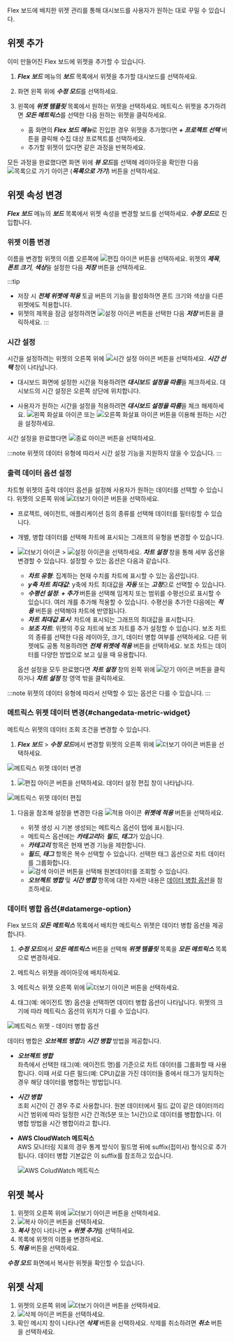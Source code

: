 Flex 보드에 배치한 위젯 관리를 통해 대시보드를 사용자가 원하는 대로 꾸밀 수 있습니다.

## 위젯 추가

이미 만들어진 Flex 보드에 위젯을 추가할 수 있습니다.

1. ***Flex 보드*** 메뉴의 ***보드*** 목록에서 위젯을 추가할 대시보드를 선택하세요.

1. 화면 왼쪽 위에 ***수정 모드***를 선택하세요.

1. 왼쪽에 ***위젯 템플릿*** 목록에서 원하는 위젯을 선택하세요. 메트릭스 위젯을 추가하려면 ***모든 메트릭스***를 선택한 다음 원하는 위젯을 클릭하세요.

    * 홈 화면의 ***Flex 보드 메뉴***로 진입한 경우 위젯을 추가했다면 ***+ 프로젝트 선택*** 버튼을 클릭해 수집 대상 프로젝트를 선택하세요.
    * 추가할 위젯이 있다면 같은 과정을 반복하세요.

모든 과정을 완료했다면 화면 위에 ***뷰 모드***를 선택해 레이아웃을 확인한 다음 ![목록으로 가기 아이콘](/img/ico-exit.svg) (***목록으로 가기***) 버튼을 선택하세요.


## 위젯 속성 변경

***Flex 보드*** 메뉴의 ***보드*** 목록에서 위젯 속성을 변경할 보드를 선택하세요. ***수정 모드***로 진입합니다.

### 위젯 이름 변경

이름을 변경할 위젯의 이름 오른쪽에 ![편집 아이콘](/img/ico-edit.svg) 버튼을 선택하세요. 위젯의 ***제목***, ***폰트 크기***, ***색상***을 설정한 다음 ***저장*** 버튼을 선택하세요.

:::tip
* 저장 시 ***전체 위젯에 적용*** 토글 버튼의 기능을 활성화하면 폰트 크기와 색상을 다른 위젯에도 적용합니다.
* 위젯의 제목을 잠금 설정하려면 ![설정 아이콘](/img/ico-invisible.svg) 버튼을 선택한 다음 ***저장*** 버튼을 클릭하세요.
:::

### 시간 설정

시간을 설정하려는 위젯의 오른쪽 위에 ![시간 설정 아이콘](/img/ico-time-set.svg) 버튼을 선택하세요. ***시간 선택*** 창이 나타납니다.

* 대시보드 화면에 설정한 시간을 적용하려면 ***대시보드 설정을 따름***을 체크하세요. 대시보드의 시간 설정은 오른쪽 상단에 위치합니다.

* 사용자가 원하는 시간을 설정을 적용하려면 ***대시보드 설정을 따름***을 체크 해제하세요. ![왼쪽 화살표 아이콘](/img/left-arrow.svg) 또는 ![오른쪽 화살표 아이콘](/img/right-arrow.svg) 버튼을 이용해 원하는 시간을 설정하세요.

시간 설정을 완료했다면 ![종료 아이콘](/img/ico-close.svg) 버튼을 선택하세요.

:::note
위젯의 데이터 유형에 따라서 시간 설정 기능을 지원하지 않을 수 있습니다.
:::

### 출력 데이터 옵션 설정

차트형 위젯의 출력 데이터 옵션을 설정해 사용자가 원하는 데이터를 선택할 수 있습니다. 위젯의 오른쪽 위에 ![더보기 아이콘](/img/ico-more.svg) 버튼을 선택하세요.

* 프로젝트, 에이전트, 애플리케이션 등의 종류를 선택해 데이터를 필터링할 수 있습니다.

* 개별, 병합 데이터를 선택해 차트에 표시되는 그래프의 유형을 변경할 수 있습니다.

* ![더보기 아이콘](/img/ico-more.svg) > ![설정 아이콘](/img/ico-setting.svg)을 선택하세요. ***차트 설정*** 창을 통해 세부 옵션을 변경할 수 있습니다. 설정할 수 있는 옵션은 다음과 같습니다.
    * ***차트 유형***: 집계하는 현재 수치를 차트에 표시할 수 있는 옵션입니다.
    * ***y축 차트 최대값***: y축에 차트 최대값을 ***자동*** 또는 ***고정***으로 선택할 수 있습니다.
    * ***수평선 설정***: ***+ 추가*** 버튼을 선택해 임계치 또는 범위를 수평선으로 표시할 수 있습니다. 여러 개를 추가해 적용할 수 있습니다. 수평선을 추가한 다음에는 ***적용*** 버튼을 선택해야 차트에 반영됩니다.
    * ***차트 최대값 표시***: 차트에 표시되는 그래프의 최대값을 표시합니다.
    * ***보조 차트***: 위젯의 주요 차트에 보조 차트를 추가 설정할 수 있습니다. 보조 차트의 종류를 선택한 다음 레이아웃, 크기, 데이터 병합 여부를 선택하세요. 다른 위젯에도 공통 적용하려면 ***전체 위젯에 적용*** 버튼을 선택하세요. 보조 차트는 데이터를 다양한 방법으로 보고 싶을 때 유용합니다.
  
  옵션 설정을 모두 완료했다면 ***차트 설정*** 창의 왼쪽 위에 ![닫기 아이콘](/img/ico-close.svg) 버튼을 클릭하거나 ***차트 설정*** 창 영역 밖을 클릭하세요.

:::note
위젯의 데이터 유형에 따라서 선택할 수 있는 옵션은 다를 수 있습니다.
:::

### 메트릭스 위젯 데이터 변경{#changedata-metric-widget}

메트릭스 위젯의 데이터 조회 조건을 변경할 수 있습니다. 

1. ***Flex 보드*** > ***수정 모드***에서 변경할 위젯의 오른쪽 위에 ![더보기 아이콘](/img/ico-more.svg) 버튼을 선택하세요.

  ![메트릭스 위젯 데이터 변경](/img/metric-widget-data.png)

1. ![편집 아이콘](/img/ico-edit-metric.svg) 버튼을 선택하세요. 데이터 설정 편집 창이 나타납니다.

  ![메트릭스 위젯 데이터 편집](/img/metric-edit-window.png)

1. 다음을 참조해 설정을 변경한 다음 ![적용 아이콘](/img/left-arrow.svg) ***위젯에 적용*** 버튼을 선택하세요.

    * 위젯 생성 시 기본 생성되는 메트릭스 옵션이 탭에 표시됩니다.
    * 메트릭스 옵션에는 ***카테고리***와 ***필드***, ***태그***가 있습니다.
    * ***카테고리*** 항목은 현재 변경 기능을 제한합니다.
    * ***필드***, ***태그*** 항목은 복수 선택할 수 있습니다. 선택한 태그 옵션으로 차트 데이터를 그룹화합니다.
    * ![검색 아이콘](/img/ico-btn-search.png) 버튼을 선택해 원본데이터를 조회할 수 있습니다.
    * ***오브젝트 병합*** 및 ***시간 병합*** 항목에 대한 자세한 내용은 [데이터 병합 옵션](#datamerge-option)을 참조하세요.
        

### 데이터 병합 옵션{#datamerge-option}

Flex 보드의 ***모든 메트릭스*** 목록에서 배치한 메트릭스 위젯은 데이터 병합 옵션을 제공합니다.

1. ***수정 모드***에서 ***모든 메트릭스*** 버튼을 선택해 ***위젯 템플릿*** 목록을 ***모든 메트릭스*** 목록으로 변경하세요.

1. 메트릭스 위젯을 레이아웃에 배치하세요.

1. 메트릭스 위젯 오른쪽 위에 ![더보기 아이콘](/img/ico-more.svg) 버튼을 선택하세요.

1. 태그(예: 에이전트 명) 옵션을 선택하면 데이터 병합 옵션이 나타납니다. 위젯의 크기에 따라 메트릭스 옵션의 위치가 다를 수 있습니다.

![메트릭스 위젯 - 데이터 병합 옵션](/img/flexboard-datamerge.png)

데이터 병합은 ***오브젝트 병합***과 ***시간 병합*** 방법을 제공합니다.

* ***오브젝트 병합***<br/>
  좌측에서 선택한 태그(예: 에이전트 명)를 기준으로 차트 데이터를 그룹화할 때 사용합니다. 이때 서로 다른 필드(예: CPU)값을 가진 데이터들 중에서 태그가 일치하는 경우 해당 데이터를 병합하는 방법입니다.

* ***시간 병합***<br/>
  조회 시간이 긴 경우 주로 사용합니다. 원본 데이터에서 필드 값이 같은 데이터끼리 시간 범위에 따라 일정한 시간 간격(5분 또는 1시간)으로 데이터를 병합합니다. 이 병합 방법을 시간 병합이라고 합니다.

* **AWS CloudWatch 메트릭스**<br/>
  AWS 모니터링 지표의 경우 통계 방식이 필드명 뒤에 suffix(접미사) 형식으로 추가됩니다. 데이터 병합 기본값은 이 suffix를 참조하고 있습니다.

  ![AWS ColudWatch 메트릭스](/img/blog_12.png)

## 위젯 복사

1. 위젯의 오른쪽 위에 ![더보기 아이콘](/img/ico-more.svg) 버튼을 선택하세요. 
1. ![복사 아이콘](/img/ico-copy.svg) 버튼을 선택하세요.
1. ***복사*** 창이 나타나면 ***+ 위젯 추가***를 선택하세요.
1. 목록에 위젯의 이름을 변경하세요.
1. ***적용*** 버튼을 선택하세요.

***수정 모드*** 화면에서 복사한 위젯을 확인할 수 있습니다.

## 위젯 삭제

1. 위젯의 오른쪽 위에 ![더보기 아이콘](/img/ico-more.svg) 버튼을 선택하세요. 
1. ![삭제 아이콘](/img/ico-remove.svg) 버튼을 선택하세요.
1. 확인 메시지 창이 나타나면 ***삭제*** 버튼을 선택하세요. 삭제를 취소하려면 ***취소*** 버튼을 선택하세요.